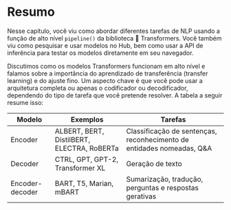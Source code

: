 # Resumo

<CourseFloatingBanner
    chapter={1}
    classNames="absolute z-10 right-0 top-0"
/>

Nesse capítulo, você viu como abordar diferentes tarefas de NLP usando a função de alto nível `pipeline()` da biblioteca 🤗 Transformers. Você também viu como pesquisar e usar modelos no Hub, bem como usar a API de inferência para testar os modelos diretamente em seu navegador.

Discutimos como os modelos Transformers funcionam em alto nível e falamos sobre a importância do aprendizado de transferência (transfer learning) e do ajuste fino. Um aspecto chave é que você pode usar a arquitetura completa ou apenas o codificador ou decodificador, dependendo do tipo de tarefa que você pretende resolver. A tabela a seguir resume isso:

| Modelo          | Exemplos                                   | Tarefas                                                                          |
|-----------------|--------------------------------------------|----------------------------------------------------------------------------------|
| Encoder         | ALBERT, BERT, DistilBERT, ELECTRA, RoBERTa | Classificação de sentenças, reconhecimento de entidades nomeadas, Q&A            |
| Decoder         | CTRL, GPT, GPT-2, Transformer XL           | Geração de texto                                                                 |
| Encoder-decoder | BART, T5, Marian, mBART                    | Sumarização, tradução, perguntas e respostas gerativas                           |
